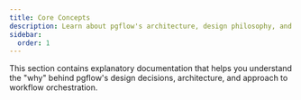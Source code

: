 ```yaml
---
title: Core Concepts
description: Learn about pgflow's architecture, design philosophy, and key concepts
sidebar:
  order: 1
---
```



This section contains explanatory documentation that helps you understand the "why" behind pgflow's design decisions, architecture, and approach to workflow orchestration.

<CardGrid>
  <LinkCard
    title="Architecture Overview"
    description="Understand pgflow's three-layer architecture and execution model"
    href="/concepts/architecture-overview/"
  />
  <LinkCard
    title="Flow DSL"
    description="How pgflow's TypeScript DSL works to create type-safe, data-driven workflows"
    href="/concepts/flow-dsl/"
  />
</CardGrid>
